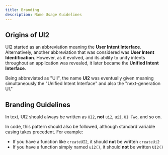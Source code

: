 ```yaml
---
title: Branding
description: Name Usage Guidelines
---
```


## Origins of UI2

UI2 started as an abbreviation meaning the **User Intent Interface**. Alternatively, another abbreviation that was considered was **User Intent Identification**. However, as it evolved, and its ability to unify intents throughout an application was revealed, it later became the **Unified Intent Interface**.

Being abbreviated as "UII", the name **UI2** was eventually given meaning simultaneously the "Unified Intent Interface" and also the "next-generation UI."

## Branding Guidelines

In text, UI2 should always be written as `UI2`, **not** `ui2`, `uii`, `UI Two`, and so on.

In code, this pattern should also be followed, although standard variable casing takes precedent. For example:

- If you have a function like `createUI2`, it should **not** be written `createUi2`
- If you have a function simply named `ui2()`, it should **not** be written `UI2()`
